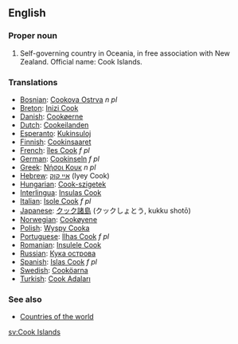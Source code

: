 ==English==

===Proper noun===
{{en-proper noun}}
# Self-governing country in Oceania, in free association with New Zealand. Official name: Cook Islands.

===Translations===
*[[Bosnian]]: [[Cookova Ostrva]] ''n pl''
*[[Breton]]: [[Inizi Cook]]
*[[Danish]]: [[Cookøerne]]
*[[Dutch]]: [[Cookeilanden]]
*[[Esperanto]]: [[Kukinsuloj]]
*[[Finnish]]: [[Cookinsaaret]]
*[[French]]: [[îles Cook]] ''f pl''
*[[German]]: [[Cookinseln]] ''f pl''
*[[Greek]]: [[Νήσοι Κουκ]] ''n pl''
*[[Hebrew]]: [[איי קוק]] (Iyey Cook)
*[[Hungarian]]: [[Cook-szigetek]]
*[[Interlingua]]: [[Insulas Cook]]
*[[Italian]]: [[Isole Cook]] ''f pl''
*[[Japanese]]: [[クック諸島]] (クックしょとう, kukku shotō)
*[[Norwegian]]: [[Cookøyene]]
*[[Polish]]: [[Wyspy Cooka]]
*[[Portuguese]]: [[Ilhas Cook]] ''f pl''
*[[Romanian]]: [[Insulele Cook]]
*[[Russian]]: [[Кука острова]]
*[[Spanish]]: [[Islas Cook]] ''f pl''
*[[Swedish]]: [[Cooköarna]]
*[[Turkish]]: [[Cook Adaları]]

===See also===
* [[Countries of the world]]

[[sv:Cook Islands]]